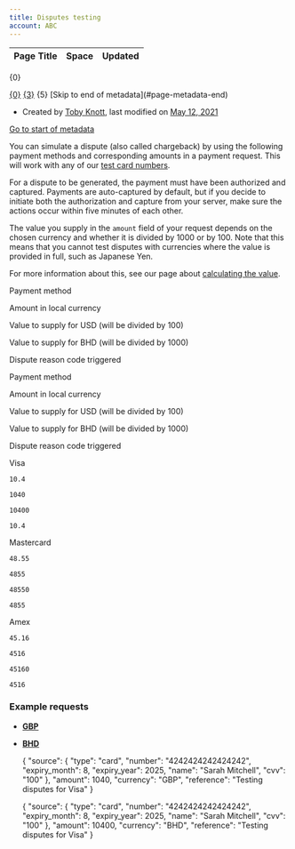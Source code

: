 ```yaml
---
title: Disputes testing
account: ABC
---
```


<table class="aui"> <thead> <tr class="header"> <th class="search-result-title">Page Title</th> <th class="search-result-space">Space</th> <th class="search-result-date">Updated</th> </tr> </thead> </table> <p class="search-result-count">{0}</p> <tr class="search-result"> <td class="search-result-title"><a href="{1}" class="content-type-{2}"><span>{0}</span></a></td> <td class="search-result-space"><a class="space" href="/display/{4}/" title="{3}">{3}</a></td> <td class="search-result-date"><span class="date" title="{6}">{5}</span></td> </tr> [Skip to end of metadata](#page-metadata-end)

*   Created by [Toby Knott](    /display/~toby.knott
    ), last modified on [May 12, 2021](/pages/diffpagesbyversion.action?pageId=5931512&selectedPageVersions=10&selectedPageVersions=11 "Show changes")

[Go to start of metadata](#page-metadata-start)

You can simulate a dispute (also called chargeback) by using the following payment methods and corresponding amounts in a payment request. This will work with any of our [test card numbers](/pages/createpage.action?spaceKey=DRAFT&title=Test+card+numbers).

For a dispute to be generated, the payment must have been authorized and captured. Payments are auto-captured by default, but if you decide to initiate both the authorization and capture from your server, make sure the actions occur within five minutes of each other.

The value you supply in the `amount` field of your request depends on the chosen currency and whether it is divided by 1000 or by 100. Note that this means that you cannot test disputes with currencies where the value is provided in full, such as Japanese Yen.

For more information about this, see our page about [calculating the value](/display/DOCS/Calculating+the+value).

  

Payment method

Amount in local currency

Value to supply for USD (will be divided by 100)

Value to supply for BHD (will be divided by 1000)

Dispute reason code triggered

Payment method

Amount in local currency

Value to supply for USD (will be divided by 100)

Value to supply for BHD (will be divided by 1000)

Dispute reason code triggered

Visa

`10.4`

`1040`

`10400`

`10.4`

Mastercard

`48.55`

`4855`

`48550`

`4855`

Amex

`45.16`

`4516`

`45160`

`4516`

### Example requests

*   [**GBP**](#tabs-0f7d9e22-1285-4aea-812a-81cd74b31bf2-1)
*   [**BHD**](#tabs-0f7d9e22-1285-4aea-812a-81cd74b31bf2-2)

    {
      "source": {
       "type": "card",
       "number": "4242424242424242",
       "expiry_month": 8,
       "expiry_year": 2025,
       "name": "Sarah Mitchell",
       "cvv": "100"
      },
      "amount": 1040,
      "currency": "GBP",
      "reference": "Testing disputes for Visa"
    }

    {
      "source": {
       "type": "card",
       "number": "4242424242424242",
       "expiry_month": 8,
       "expiry_year": 2025,
       "name": "Sarah Mitchell",
       "cvv": "100"
      },
      "amount": 10400,
      "currency": "BHD",
      "reference": "Testing disputes for Visa"
    }
